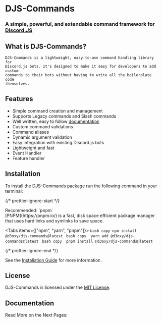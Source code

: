 
# DJS-Commands

### A **simple**, **powerful**, and **extendable** command framework for [Discord.JS](https://discordjs.dev/)

## What is DJS-Commands?

    DJS-Commands is a lightweight, easy-to-use command handling library for
    Discord.js bots. It's designed to make it easy for developers to add custom
    commands to their bots without having to write all the boilerplate code
    themselves.

## Features

-   Simple command creation and management
-   Supports Legacy commands and Slash commands
-   Well written, easy to follow [documentation](https://djscommands.deoxy.dev)
-   Custom command validations
-   Command aliases
-   Dynamic argument validation
-   Easy integration with existing Discord.js bots
-   Lightweight and fast
-   Event Handler
-   Feature handler

## Installation

To install the DJS-Commands package run the following command in your terminal:

{/* prettier-ignore-start */}

<Callout type="info">
Recommended: `pnpm`<br/>[PNPM](https://pnpm.io/) is a fast, disk space efficient package manager that uses hard links and symlinks to save space.
</Callout>

<Tabs items={["npm", "yarn", "pnpm"]}>
  <Tab>
    ```bash copy
    npm install @d3oxy/djs-commands@latest
    ```
  </Tab>
  <Tab>
    ```bash copy 
    yarn add @d3oxy/djs-commands@latest
    ```
  </Tab>
  <Tab>
    ```bash copy 
    pnpm install @d3oxy/djs-commands@latest
    ```
  </Tab>
</Tabs>

{/* prettier-ignore-end */}

See the [Installation Guide](/getting-started/installation) for more information.

## License

DJS-Commands is licensed under the [MIT License](https://github.com/D3oxy/djs-commands/blob/main/LICENSE).

## Documentation

Read More on the Next Pages:
